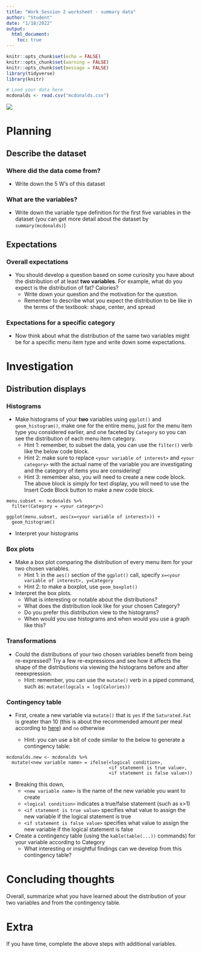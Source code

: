 ```yaml
---
title: "Work Session 2 worksheet - summary data"
author: "Student"
date: "1/18/2022"
output:
  html_document:
    toc: true
---
```


```r
knitr::opts_chunk$set(echo = FALSE)
knitr::opts_chunk$set(warning = FALSE)
knitr::opts_chunk$set(message = FALSE)
library(tidyverse)
library(knitr)

# Load your data here
mcdonalds <- read.csv("mcdonalds.csv") 
```

![](mcdonaldsfood.jpg)

# Planning 

## Describe the dataset

### Where did the data come from?

- Write down the 5 W's of this dataset

### What are the variables?

- Write down the variable type definition for the first five variables in the dataset (you can get more detail about the dataset by `summary(mcdonalds)`)

## Expectations

### Overall expectations

- You should develop a question based on some curiosity you have about the distribution of at least **two variables**. For example, what do you expect is the distribution of fat? Calories?     
  + Write down your question and the motivation for the question.
  + Remember to describe what you expect the distribution to be like in the terms of the textbook: shape, center, and spread
  
### Expectations for a specific category

- Now think about what the distribution of the same two variables might be for a specific menu item type and write down some expectations. 

# Investigation

## Distribution displays

### Histograms

- Make histograms of your **two** variables using `ggplot()` and `geom_histogram()`, make one for the entire menu, just for the menu item type you considered earlier, and one faceted by `Category` so you can see the distribution of each menu item category.
  + Hint 1: remember, to subset the data, you can use the `filter()` verb like the below code block.
  + Hint 2: make sure to replace `<your variable of interest>` and `<your category>` with the actual name of the variable you are investigating and the category of items you are considering! 
  + Hint 3: remember also, you will need to create a new code block. The above block is simply for text display, you will need to use the Insert Code Block button to make a new code block.
  
```
menu.subset <- mcdonalds %>%
  filter(Category = <your category>)

ggplot(menu.subset, aes(x=<your variable of interest>)) +
  geom_histogram()
```

- Interpret your histograms

### Box plots

- Make a box plot comparing the distribution of every menu item for your two chosen variables.
  + Hint 1: in the `aes()` section of the `ggplot()` call, specify `x=<your variable of interest>, y=Category`
  + Hint 2: to make a boxplot, use `geom_boxplot()`
  
- Interpret the box plots. 
  + What is interesting or notable about the distributions? 
  + What does the distribution look like for your chosen Category? 
  + Do you prefer this distribution view to the histograms? 
  + When would you use histograms and when would you use a graph like this?

### Transformations

- Could the distributions of your two chosen variables benefit from being re-expressed? Try a few re-expressions and see how it affects the shape of the distributions via viewing the histograms before and after reeexpression.
  + Hint: remember, you can use the `mutate()` verb in a piped command, such as: `mutate(logcals = log(Calories))` 

### Contingency table

- First, create a new variable via `mutate()` that is `yes` if the `Saturated.Fat` is greater than 10 (this is about the recommended amount per meal according to [here](https://my.clevelandclinic.org/health/articles/11208-fat-what-you-need-to-know)) and `no` otherwise

  + Hint: you can use a bit of code similar to the below to generate a contingency table:
  
```
mcdonalds.new <- mcdonalds %>%
  mutate(<new variable name> = ifelse(<logical condition>, 
                                      <if statement is true value>,  
                                      <if statement is false value>))
```

- Breaking this down,
  + `<new variable name>` is the name of the new variable you want to create
  + `<logical condition>` indicates a true/false statement (such as x>1)
  + `<if statement is true value>` specifies what value to assign the new variable if the logical statement is true
  + `<if statement is false value>` specifies what value to assign the new variable if the logical statement is false

- Create a contingency table (using the `kable(table(...))` commands) for your variable according to Category
  + What interesting or insightful findings can we develop from this contingency table?

# Concluding thoughts

Overall, summarize what you have learned about the distribution of your two variables and from the contingency table. 

# Extra

If you have time, complete the above steps with additional variables.